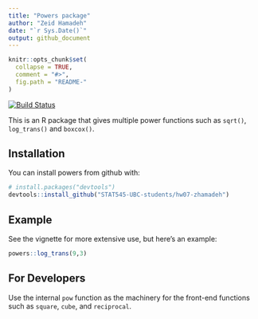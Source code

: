 ```yaml
---
title: "Powers package"
author: "Zeid Hamadeh"
date: "`r Sys.Date()`"
output: github_document
---
```



```r
knitr::opts_chunk$set(
  collapse = TRUE,
  comment = "#>",
  fig.path = "README-"
)
```

[![Build Status](https://travis-ci.org/vincenzocoia/powers.svg?branch=master)](https://travis-ci.org/vincenzocoia/powers)

This is an R package that gives multiple power functions such as `sqrt()`, `log_trans()` and `boxcox()`.

## Installation

You can install powers from github with:

```r
# install.packages("devtools")
devtools::install_github("STAT545-UBC-students/hw07-zhamadeh")
```

## Example

See the vignette for more extensive use, but here's an example:

```r
powers::log_trans(9,3)
```

## For Developers

Use the internal `pow` function as the machinery for the front-end functions such as `square`, `cube`, and `reciprocal`. 
